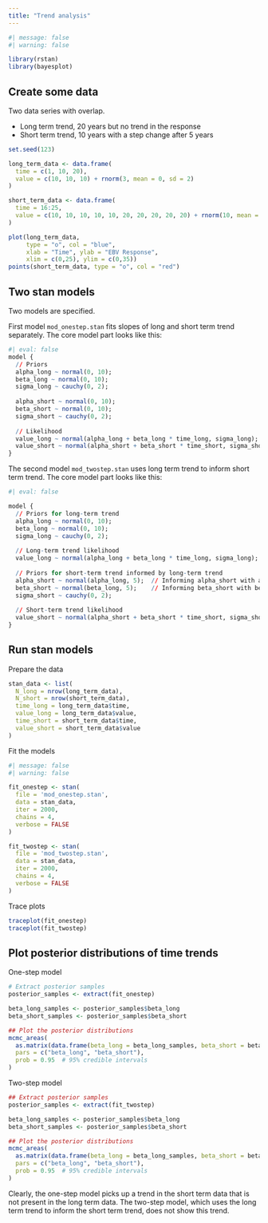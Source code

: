 ```yaml
---
title: "Trend analysis"
---
```


```r
#| message: false
#| warning: false

library(rstan)
library(bayesplot)
```


## Create some data

Two data series with overlap.

- Long term trend, 20 years but no trend in the response
- Short term trend, 10 years with a step change after 5 years

```r
set.seed(123)

long_term_data <- data.frame(
  time = c(1, 10, 20),
  value = c(10, 10, 10) + rnorm(3, mean = 0, sd = 2) 
)

short_term_data <- data.frame(
  time = 16:25,
  value = c(10, 10, 10, 10, 10, 20, 20, 20, 20, 20) + rnorm(10, mean = 0, sd = 2) 
)

```


```r
plot(long_term_data, 
     type = "o", col = "blue", 
     xlab = "Time", ylab = "EBV Response",
     xlim = c(0,25), ylim = c(0,35))
points(short_term_data, type = "o", col = "red")
```
## Two stan models

Two models are specified.

First model `mod_onestep.stan` fits slopes of long and short term trend separately. The core model part looks like this:

```r
#| eval: false
model {
  // Priors
  alpha_long ~ normal(0, 10);
  beta_long ~ normal(0, 10);
  sigma_long ~ cauchy(0, 2);
  
  alpha_short ~ normal(0, 10);
  beta_short ~ normal(0, 10);
  sigma_short ~ cauchy(0, 2);
  
  // Likelihood
  value_long ~ normal(alpha_long + beta_long * time_long, sigma_long);
  value_short ~ normal(alpha_short + beta_short * time_short, sigma_short);
}
```

The second model `mod_twostep.stan` uses long term trend to inform short term trend. The core model part looks like this:

```r
#| eval: false

model {
  // Priors for long-term trend
  alpha_long ~ normal(0, 10);
  beta_long ~ normal(0, 10);
  sigma_long ~ cauchy(0, 2);
  
  // Long-term trend likelihood
  value_long ~ normal(alpha_long + beta_long * time_long, sigma_long);
  
  // Priors for short-term trend informed by long-term trend
  alpha_short ~ normal(alpha_long, 5);  // Informing alpha_short with alpha_long
  beta_short ~ normal(beta_long, 5);    // Informing beta_short with beta_long
  sigma_short ~ cauchy(0, 2);
  
  // Short-term trend likelihood
  value_short ~ normal(alpha_short + beta_short * time_short, sigma_short);
}
```

## Run stan models

Prepare the data

```r
stan_data <- list(
  N_long = nrow(long_term_data),
  N_short = nrow(short_term_data),
  time_long = long_term_data$time,
  value_long = long_term_data$value,
  time_short = short_term_data$time,
  value_short = short_term_data$value
)

```

Fit the models

```r
#| message: false
#| warning: false

fit_onestep <- stan(
  file = 'mod_onestep.stan',
  data = stan_data,
  iter = 2000,
  chains = 4,
  verbose = FALSE
)

fit_twostep <- stan(
  file = 'mod_twostep.stan',
  data = stan_data,
  iter = 2000,
  chains = 4,
  verbose = FALSE
)
```

Trace plots

```r
traceplot(fit_onestep)
traceplot(fit_twostep)
```

## Plot posterior distributions of time trends

One-step model

```r
# Extract posterior samples
posterior_samples <- extract(fit_onestep)

beta_long_samples <- posterior_samples$beta_long
beta_short_samples <- posterior_samples$beta_short

## Plot the posterior distributions
mcmc_areas(
  as.matrix(data.frame(beta_long = beta_long_samples, beta_short = beta_short_samples)),
  pars = c("beta_long", "beta_short"),
  prob = 0.95  # 95% credible intervals
)
```

Two-step model

```r
## Extract posterior samples
posterior_samples <- extract(fit_twostep)

beta_long_samples <- posterior_samples$beta_long
beta_short_samples <- posterior_samples$beta_short

## Plot the posterior distributions
mcmc_areas(
  as.matrix(data.frame(beta_long = beta_long_samples, beta_short = beta_short_samples)),
  pars = c("beta_long", "beta_short"),
  prob = 0.95  # 95% credible intervals
)

```

::: notes

Clearly, the one-step model picks up a trend in the short term data that is not present in the long term data. The two-step model, which uses the long term trend to inform the short term trend, does not show this trend.

:::